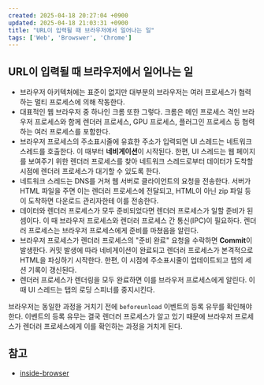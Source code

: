 ```yaml
---
created: 2025-04-18 20:27:04 +0900
updated: 2025-04-18 21:03:31 +0900
title: "URL이 입력될 때 브라우저에서 일어나는 일"
tags: ['Web', 'Browswer', 'Chrome']
---
```



## URL이 입력될 때 브라우저에서 일어나는 일

- 브라우저 아키텍처에는 표준이 없지만 대부분의 브라우저는 여러 프로세스가 협력하는 멀티 프로세스에 의해 작동한다.
- 대표적인 웹 브라우저 중 하나인 크롬 또한 그렇다. 크롬은 메인 프로세스 격인 브라우저 프로세스와 함께 렌더러 프로세스, GPU 프로세스, 플러그인 프로세스 등 협력하는 여러 프로세스를 포함한다.
- 브라우저 프로세스의 주소표시줄에 유효한 주소가 입력되면 UI 스레드는 네트워크 스레드를 호출한다. 이 때부터 **네비게이션**이 시작된다. 한편, UI 스레드는 웹 페이지를 보여주기 위한 렌더러 프로세스를 찾아 네트워크 스레드로부터 데이터가 도착할 시점에 렌더러 프로세스가 대기할 수 있도록 한다.
- 네트워크 스레드는 DNS를 거쳐 웹 서버로 클라이언트의 요청을 전송한다. 서버가 HTML 파일을 주면 이는 렌더러 프로세스에 전달되고, HTML이 아닌 zip 파일 등이 도착하면 다운로드 관리자한테 이를 전송한다.
- 데이터와 렌더러 프로세스가 모두 준비되었다면 렌더러 프로세스가 일할 준비가 된 셈이다. 이 때 브라우저 프로세스와 렌더러 프로세스 간 통신(IPC)이 필요하다. 렌더러 프로세스는 브라우저 프로세스에게 준비를 마쳤음을 알린다.
- 브라우저 프로세스가 렌더러 프로세스의 "준비 완료" 요청을 수락하면 **Commit**이 발생한다. 커밋 발생에 따라 네비게이션이 완료되고 렌더러 프로세스가 본격적으로 HTML을 파싱하기 시작한다. 한편, 이 시점에 주소표시줄이 업데이트되고 탭의 세션 기록이 갱신된다.
- 렌더러 프로세스가 렌더링을 모두 완료하면 이를 브라우저 프로세스에게 알린다. 이 때 UI 스레드는 탭의 로딩 스피너를 중지시킨다.

<Callout title="만약 사용자가 다른 URL을 입력한다면">
	
브라우저는 동일한 과정을 거치기 전에 `beforeunload` 이벤트의 등록 유무를 확인해야 한다. 이벤트의 등록 유무는 결국 렌더러 프로세스가 알고 있기 때문에 브라우저 프로세스가 렌더러 프로세스에게 이를 확인하는 과정을 거치게 된다.
	
</Callout>

## 참고

- [inside-browser](https://developer.chrome.com/blog/inside-browser-part1)
